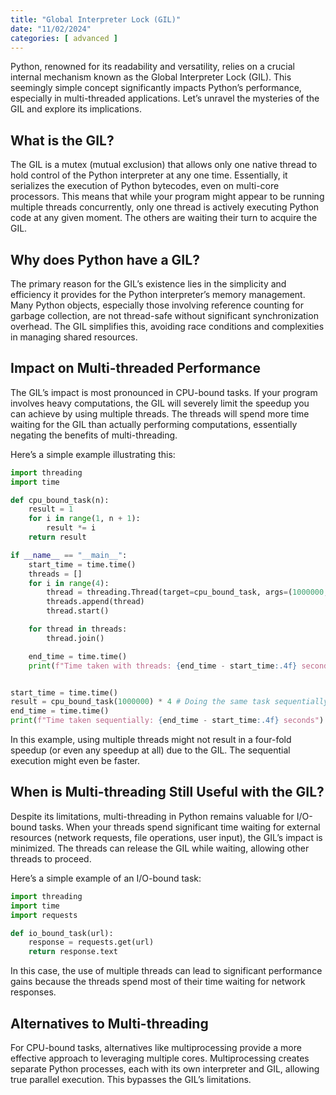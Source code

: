 ```yaml
---
title: "Global Interpreter Lock (GIL)"
date: "11/02/2024"
categories: [ advanced ]
---
```



Python, renowned for its readability and versatility, relies on a crucial internal mechanism known as the Global Interpreter Lock (GIL).  This seemingly simple concept significantly impacts Python's performance, especially in multi-threaded applications. Let's unravel the mysteries of the GIL and explore its implications.


## What is the GIL?

The GIL is a mutex (mutual exclusion) that allows only one native thread to hold control of the Python interpreter at any one time.  Essentially, it serializes the execution of Python bytecodes, even on multi-core processors.  This means that while your program might appear to be running multiple threads concurrently, only one thread is actively executing Python code at any given moment.  The others are waiting their turn to acquire the GIL.


## Why does Python have a GIL?

The primary reason for the GIL's existence lies in the simplicity and efficiency it provides for the Python interpreter's memory management.  Many Python objects, especially those involving reference counting for garbage collection, are not thread-safe without significant synchronization overhead.  The GIL simplifies this, avoiding race conditions and complexities in managing shared resources.


## Impact on Multi-threaded Performance

The GIL's impact is most pronounced in CPU-bound tasks.  If your program involves heavy computations, the GIL will severely limit the speedup you can achieve by using multiple threads.  The threads will spend more time waiting for the GIL than actually performing computations, essentially negating the benefits of multi-threading.


Here's a simple example illustrating this:


```python
import threading
import time

def cpu_bound_task(n):
    result = 1
    for i in range(1, n + 1):
        result *= i
    return result

if __name__ == "__main__":
    start_time = time.time()
    threads = []
    for i in range(4):
        thread = threading.Thread(target=cpu_bound_task, args=(1000000,))
        threads.append(thread)
        thread.start()

    for thread in threads:
        thread.join()

    end_time = time.time()
    print(f"Time taken with threads: {end_time - start_time:.4f} seconds")


start_time = time.time()
result = cpu_bound_task(1000000) * 4 # Doing the same task sequentially
end_time = time.time()
print(f"Time taken sequentially: {end_time - start_time:.4f} seconds")
```

In this example, using multiple threads might not result in a four-fold speedup (or even any speedup at all) due to the GIL.  The sequential execution might even be faster.


## When is Multi-threading Still Useful with the GIL?

Despite its limitations, multi-threading in Python remains valuable for I/O-bound tasks.  When your threads spend significant time waiting for external resources (network requests, file operations, user input), the GIL's impact is minimized.  The threads can release the GIL while waiting, allowing other threads to proceed.


Here's a simple example of an I/O-bound task:


```python
import threading
import time
import requests

def io_bound_task(url):
    response = requests.get(url)
    return response.text

```

In this case, the use of multiple threads can lead to significant performance gains because the threads spend most of their time waiting for network responses.



## Alternatives to Multi-threading


For CPU-bound tasks, alternatives like multiprocessing provide a more effective approach to leveraging multiple cores.  Multiprocessing creates separate Python processes, each with its own interpreter and GIL, allowing true parallel execution.  This bypasses the GIL's limitations.

